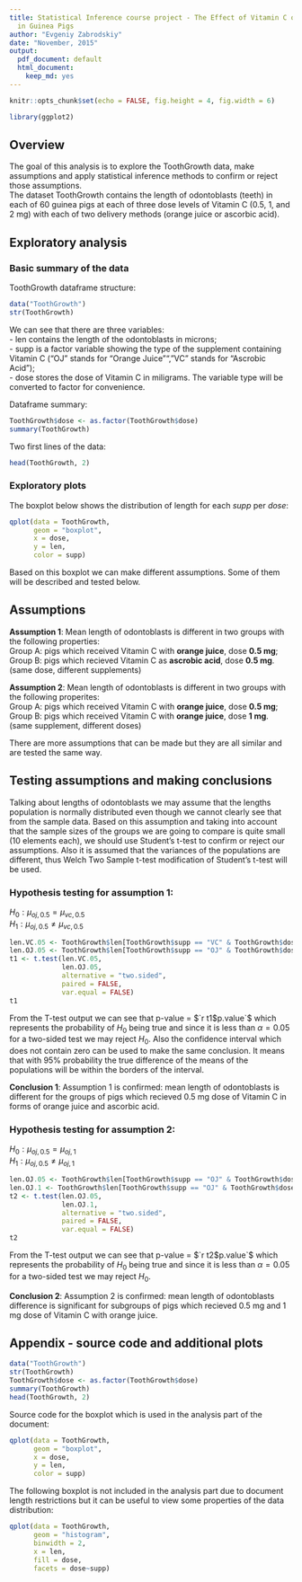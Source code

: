 ```yaml
---
title: Statistical Inference course project - The Effect of Vitamin C on Tooth Growth
  in Guinea Pigs
author: "Evgeniy Zabrodskiy"
date: "November, 2015"
output:
  pdf_document: default
  html_document:
    keep_md: yes
---
```

```r
knitr::opts_chunk$set(echo = FALSE, fig.height = 4, fig.width = 6)
```

```r
library(ggplot2)
```

## Overview
The goal of this analysis is to explore the ToothGrowth data, make assumptions and apply statistical inference methods to confirm or reject those assumptions.  
The dataset ToothGrowth contains the length of odontoblasts (teeth) in each of 60 guinea pigs at each of three dose levels of Vitamin C (0.5, 1, and 2 mg) with each of two delivery methods (orange juice or ascorbic acid).

## Exploratory analysis
### Basic summary of the data
ToothGrowth dataframe structure:  
```r
data("ToothGrowth")
str(ToothGrowth)
```
We can see that there are three variables:  
- len contains the length of the odontoblasts in microns;  
- supp is a factor variable showing the type of the supplement containing Vitamin C ("OJ" stands for "Orange Juice"", "VC" stands for "Ascrobic Acid");  
- dose stores the dose of Vitamin C in miligrams. The variable type will be converted to factor for convenience.  

Dataframe summary:  
```r
ToothGrowth$dose <- as.factor(ToothGrowth$dose)
summary(ToothGrowth)
```

Two first lines of the data:  
```r
head(ToothGrowth, 2)
```

### Exploratory plots
The boxplot below shows the distribution of length for each *supp* per *dose*:  
```r
qplot(data = ToothGrowth, 
      geom = "boxplot", 
      x = dose, 
      y = len, 
      color = supp)
```

Based on this boxplot we can make different assumptions. Some of them will be described and tested below.  

## Assumptions
**Assumption 1**: Mean length of odontoblasts is different in two groups with the following properties:  
Group A: pigs which received Vitamin C with **orange juice**, dose **0.5 mg**;  
Group B: pigs which recieved Vitamin C as **ascrobic acid**, dose **0.5 mg**.  
(same dose, different supplements)  

**Assumption 2**: Mean length of odontoblasts is different in two groups with the following properites:  
Group A: pigs which received Vitamin C with **orange juice**, dose **0.5 mg**;  
Group B: pigs which received Vitamin C with **orange juice**, dose **1 mg**.  
(same supplement, different doses)  

There are more assumptions that can be made but they are all similar and are tested the same way.  

## Testing assumptions and making conclusions
Talking about lengths of odontoblasts we may assume that the lengths population is normally distributed even though we cannot clearly see that from the sample data. Based on this assumption and taking into account that the sample sizes of the groups we are going to compare is quite small (10 elements each), we should use Student's t-test to confirm or reject our assumptions. Also it is assumed that the variances of the populations are different, thus Welch Two Sample t-test modification of Student's t-test will be used.

### Hypothesis testing for assumption 1:

$H_{0}:\mu_{oj,0.5} = \mu_{vc,0.5}$  
$H_{1}:\mu_{oj,0.5} \ne \mu_{vc,0.5}$  

```r
len.VC.05 <- ToothGrowth$len[ToothGrowth$supp == "VC" & ToothGrowth$dose == 0.5]
len.OJ.05 <- ToothGrowth$len[ToothGrowth$supp == "OJ" & ToothGrowth$dose == 0.5]
t1 <- t.test(len.VC.05, 
             len.OJ.05, 
             alternative = "two.sided", 
             paired = FALSE, 
             var.equal = FALSE)
t1
```

From the T-test output we can see that p-value = $`r t1$p.value`$ which represents the probability of $H_{0}$ being true and since it is less than $\alpha = 0.05$ for a two-sided test we may reject $H_{0}$. Also the confidence interval which does not contain zero can be used to make the same conclusion. It means that with 95% probability the true difference of the means of the populations will be within the borders of the interval. 

**Conclusion 1**: Assumption 1 is confirmed: mean length of odontoblasts is different for the groups of pigs which recieved 0.5 mg dose of Vitamin C in forms of orange juice and ascorbic acid.  

### Hypothesis testing for assumption 2:

$H_{0}:\mu_{oj,0.5} = \mu_{oj,1}$  
$H_{1}:\mu_{oj,0.5} \ne \mu_{oj,1}$  

```r
len.OJ.05 <- ToothGrowth$len[ToothGrowth$supp == "OJ" & ToothGrowth$dose == 0.5]
len.OJ.1 <- ToothGrowth$len[ToothGrowth$supp == "OJ" & ToothGrowth$dose == 1]
t2 <- t.test(len.OJ.05, 
             len.OJ.1, 
             alternative = "two.sided", 
             paired = FALSE, 
             var.equal = FALSE)
t2
```

From the T-test output we can see that p-value = $`r t2$p.value`$ which represents the probability of $H_{0}$ being true and since it is less than $\alpha = 0.05$ for a two-sided test we may reject $H_{0}$.  

**Conclusion 2**: Assumption 2 is confirmed: mean length of odontoblasts difference is significant for subgroups of pigs which recieved 0.5 mg and 1 mg dose of Vitamin C with orange juice.

\newpage

## Appendix - source code and additional plots

```r
data("ToothGrowth")
str(ToothGrowth)
ToothGrowth$dose <- as.factor(ToothGrowth$dose)
summary(ToothGrowth)
head(ToothGrowth, 2)
```
Source code for the boxplot which is used in the analysis part of the document:  
```r
qplot(data = ToothGrowth, 
      geom = "boxplot", 
      x = dose, 
      y = len, 
      color = supp)
```

The following boxplot is not included in the analysis part due to document length restrictions but it can be useful to view some properties of the data distribution:

```r
qplot(data = ToothGrowth, 
      geom = "histogram", 
      binwidth = 2, 
      x = len, 
      fill = dose, 
      facets = dose~supp)
```
